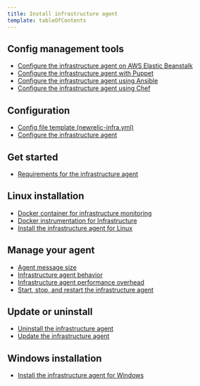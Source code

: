 ```yaml
---
title: Install infrastructure agent
template: tableOfContents
---
```


## Config management tools

* [Configure the infrastructure agent on AWS Elastic Beanstalk](/docs/infrastructure/install-infrastructure-agent/config-management-tools/configure-infrastructure-agent-aws-elastic-beanstalk)
* [Configure the infrastructure agent with Puppet](/docs/infrastructure/install-infrastructure-agent/config-management-tools/configure-infrastructure-agent-puppet)
* [Configure the infrastructure agent using Ansible](/docs/infrastructure/install-infrastructure-agent/config-management-tools/configure-infrastructure-agent-using-ansible)
* [Configure the infrastructure agent using Chef](/docs/infrastructure/install-infrastructure-agent/config-management-tools/configure-infrastructure-agent-using-chef)

## Configuration

* [Config file template (newrelic-infra.yml)](/docs/infrastructure/install-infrastructure-agent/configuration/config-file-template-newrelic-infrayml)
* [Configure the infrastructure agent](/docs/infrastructure/install-infrastructure-agent/configuration/configure-infrastructure-agent)

## Get started

* [Requirements for the infrastructure agent](/docs/infrastructure/install-infrastructure-agent/get-started/requirements-infrastructure-agent)

## Linux installation

* [Docker container for infrastructure monitoring](/docs/infrastructure/install-infrastructure-agent/linux-installation/docker-container-infrastructure-monitoring)
* [Docker instrumentation for Infrastructure](/docs/infrastructure/install-infrastructure-agent/linux-installation/docker-instrumentation-infrastructure)
* [Install the infrastructure agent for Linux](/docs/infrastructure/install-infrastructure-agent/linux-installation/install-infrastructure-agent-linux)

## Manage your agent

* [Agent message size](/docs/infrastructure/install-infrastructure-agent/manage-your-agent/agent-message-size)
* [Infrastructure agent behavior](/docs/infrastructure/install-infrastructure-agent/manage-your-agent/infrastructure-agent-behavior)
* [Infrastructure agent performance overhead](/docs/infrastructure/install-infrastructure-agent/manage-your-agent/infrastructure-agent-performance-overhead)
* [Start, stop, and restart the infrastructure agent](/docs/infrastructure/install-infrastructure-agent/manage-your-agent/start-stop-restart-infrastructure-agent)

## Update or uninstall

* [Uninstall the infrastructure agent](/docs/infrastructure/install-infrastructure-agent/update-or-uninstall/uninstall-infrastructure-agent)
* [Update the infrastructure agent](/docs/infrastructure/install-infrastructure-agent/update-or-uninstall/update-infrastructure-agent)

## Windows installation

* [Install the infrastructure agent for Windows](/docs/infrastructure/install-infrastructure-agent/windows-installation/install-infrastructure-agent-windows-server-using-msi-installer)
